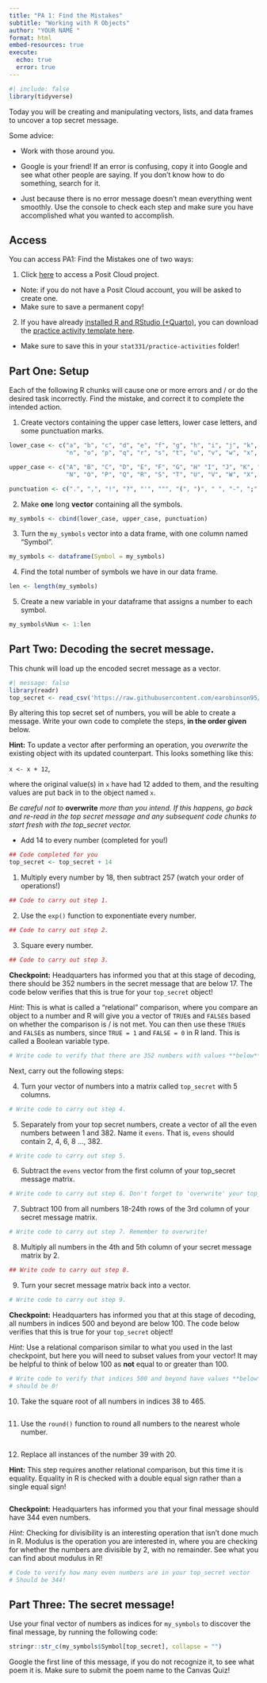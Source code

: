 ```yaml
---
title: "PA 1: Find the Mistakes"
subtitle: "Working with R Objects"
author: "YOUR NAME "
format: html
embed-resources: true
execute:
  echo: true
  error: true
---
```


```r
#| include: false
library(tidyverse)
```

Today you will be creating and manipulating vectors, lists, and data frames to uncover a top secret message.

Some advice:

+ Work with those around you.

+ Google is your friend!  If an error is confusing, copy it into Google and see what other people are saying.  If you don't know how to do something, search for it.

+ Just because there is no error message doesn't mean everything went smoothly. Use the console to check each step and make sure you have accomplished what you wanted to accomplish.

## Access

You can access PA1: Find the Mistakes one of two ways:

1. Click [here](https://posit.cloud/content/5172799) to access a Posit Cloud project.
  + Note: if you do not have a Posit Cloud account, you will be asked to create one.
  + Make sure to save a permanent copy!

2. If you have already [installed R and RStudio (+Quarto)](https://earobinson95.github.io/stat331-calpoly-text/01-introduction.html#checkin3-install), you can download the [practice activity template here](PA1-find-the-mistakes.qmd).
  + Make sure to save this in your `stat331/practice-activities` folder!

## Part One: Setup

Each of the following R chunks will cause one or more errors and / or do the desired task incorrectly.  Find the mistake, and correct it to complete the intended action.

1. Create vectors containing the upper case letters, lower case letters, and some punctuation marks.

```r
lower_case <- c("a", "b", "c", "d", "e", "f", "g", "h", "i", "j", "k", "l", "m",
                "n", "o", "p", "q", "r", "s", "t", "u", "v", "w", "x", "y", "z")

upper_case <- c("A", "B", "C", "D", "E", "F", "G", "H" "I", "J", "K", "L", "M",
                "N", "O", "P", "Q", "R", "S", "T", "U", "V", "W", "X", "Y", "Z")

punctuation <- c(".", ",", "!", "?", "'", """, "(", ")", " ", "-", ";", ":")
```

2. Make **one** long **vector** containing all the symbols.

```r
my_symbols <- cbind(lower_case, upper_case, punctuation)
```

3. Turn the `my_symbols` vector into a data frame, with one column named 
"Symbol".

```r
my_symbols <- dataframe(Symbol = my_symbols)
```


4. Find the total number of symbols we have in our data frame.  

```r
len <- length(my_symbols)
```


5. Create a new variable in your dataframe that assigns a number to each symbol.

```r
my_symbols%Num <- 1:len
```


## Part Two: Decoding the secret message.

This chunk will load up the encoded secret message as a vector.

```r
#| message: false
library(readr)
top_secret <- read_csv('https://raw.githubusercontent.com/earobinson95/stat331-calpoly/master/practice-activities/data/PA1-secret-code.csv')$X1
```

By altering this top secret set of numbers, you will be able to create a message. Write your own code to complete the steps, **in the order given** below.

**Hint:** To update a vector after performing an operation, you *overwrite* the existing object with its updated counterpart. This looks something like this:

`x <- x + 12`,

where the original value(s) in `x` have had 12 added to them, and the resulting values are put back in to the object named `x`.

*Be careful not to* **overwrite** *more than you intend. If this happens, go back and re-read in the top secret message and any subsequent code chunks to start fresh with the top_secret vector.*

+ Add 14 to every number (completed for you!)

```r
## Code completed for you
top_secret <- top_secret + 14
```

1. Multiply every number by 18, then subtract 257 (watch your order of operations!)

```r
## Code to carry out step 1.

```

2. Use the `exp()` function to exponentiate every number.

```r
## Code to carry out step 2.

```

3. Square every number.

```r
## Code to carry out step 3.

```

**Checkpoint:** Headquarters has informed you that at this stage of decoding, there should be 352 numbers in the secret message that are below 17. The code below verifies that this is true for your `top_secret` object!

*Hint:* This is what is called a "relational" comparison, where you compare an object to a number and R will give you a vector of `TRUE`s and `FALSE`s based on whether the comparison is / is not met. You can then use these `TRUE`s and `FALSE`s as numbers, since `TRUE = 1` and `FALSE = 0` in R land. This is called a Boolean variable type.

```r
# Write code to verify that there are 352 numbers with values **below** 17

```

Next, carry out the following steps: 

4. Turn your vector of numbers into a matrix called `top_secret` with 5 columns.

```r
# Write code to carry out step 4.

```

5. Separately from your top secret numbers, create a vector of all the even numbers between 1 and 382. Name it `evens`. That is, `evens` should contain 2, 4, 6, 8 ..., 382.

```r
# Write code to carry out step 5.

```

6. Subtract the `evens` vector from the first column of your top_secret message matrix.

```r
# Write code to carry out step 6. Don't forget to 'overwrite' your top_secret object.

```

7. Subtract 100 from all numbers 18-24th rows of the 3rd column of your secret message matrix.

```r
# Write code to carry out step 7. Remember to overwrite!

```

8. Multiply all numbers in the 4th and 5th column of your secret message matrix by 2.

```r
## Write code to carry out step 8.

```

9. Turn your secret message matrix back into a vector.

```r
# Write code to carry out step 9.
```

**Checkpoint:** Headquarters has informed you that at this stage of decoding, all numbers in indices 500 and beyond are below 100. The code below verifies that this is true for your `top_secret` object! 

*Hint:* Use a relational comparison similar to what you used in the last checkpoint, but here you will need to subset values from your vector! It may be helpful to think of below 100 as **not** equal to or greater than 100.


```r
# Write code to verify that indices 500 and beyond have values **below** 100
# should be 0!

```

10. Take the square root of all numbers in indices 38 to 465.

```r

```

11. Use the `round()` function to round all numbers to the nearest whole number.

```r

```

12. Replace all instances of the number 39 with 20. 

**Hint:** This step requires another relational comparison, but this time it is equality. Equality in R is checked with a double equal sign rather than a single equal sign!

```r

```

**Checkpoint:** Headquarters has informed you that your final message should have 344 even numbers.

*Hint:* Checking for divisibility is an interesting operation that isn't done much in R. Modulus is the operation you are interested in, where you are checking for whether the numbers are divisible by 2, with no remainder. See what you can find about modulus in R!

```r
# Code to verify how many even numbers are in your top_secret vector
# Should be 344!

```

## Part Three: The secret message!

Use your final vector of numbers as indices for `my_symbols` to discover the final message, by running the following code:

```r
stringr::str_c(my_symbols$Symbol[top_secret], collapse = "")
```

Google the first line of this message, if you do not recognize it, to see what poem it is. Make sure to submit the poem name to the Canvas Quiz!

